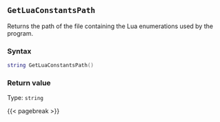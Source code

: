 ## `GetLuaConstantsPath`

Returns the path of the file\index{Filepaths!support files} containing the Lua enumerations used by the program.

### Syntax {-}

``` .lua
string GetLuaConstantsPath()
```

### Return value {-}

Type: `string`

{{< pagebreak >}}